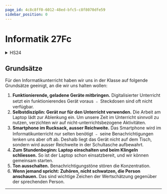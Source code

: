 ```yaml
---
page_id: 4c8c8ff0-6012-48ed-bfc5-c8f8070dfe59
sidebar_position: 0
---
```


# Informatik 27Fc
<Semesterplan termine={termine_fs25} />

<details>
    <summary>HS24</summary>
    <Semesterplan termine={termine} />
</details>

<Directory name='Notizen' id='0d75c0be-30dc-4a3d-a71b-6879a01f9911' />

## Grundsätze
Für den Informatikunterricht haben wir uns in der Klasse auf folgende Grundsätze geeinigt, an die wir uns halten wollen:
1. **Funktionierende, geladene Geräte mitbringen.** Digitalisierter Unterricht setzt ein funktionierendes Gerät voraus ﹣ Steckdosen sind oft nicht verfügbar.
2. **Selbstdisziplin: Gerät nur für den Unterricht verwenden.** Die Arbeit am Laptop lädt zur Ablenkung ein. Um unsere Zeit im Unterricht sinnvoll zu nutzen, verzichten wir auf nicht-unterrichtsbezogene Aktivitäten.
3. **Smartphone im Rucksack, ausser Reichweite.** Das Smartphone wird im Informatikunterricht nur selten benötigt ﹣ seine Benachrichtigungen lenken uns aber oft ab. Deshalb liegt das Gerät nicht auf dem Tisch, sondern wird ausser Reichweite in der Schultasche aufbewahrt.
4. **Zum Stundenbeginn: Laptop einschalten und beim Klingeln schliessen.** So ist der Laptop schon einsatzbereit, und wir können gemeinsam starten.
5. **Ton ausschalten.** Benachrichtigungstöne stören die Konzentration.
6. **Wenn jemand spricht: Zuhören, nicht schwatzen, die Person anschauen.** Das sind wichtige Zeichen der Wertschätzung gegenüber der sprechenden Person.

---